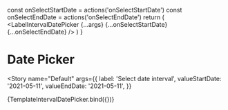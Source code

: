 


<Meta
  title="Components/Date Pickers/Interval Date Picker"
  decorators={decorators}
/>

  const onSelectStartDate = actions('onSelectStartDate')
  const onSelectEndDate = actions('onSelectEndDate')
  return (
    <LabelIntervalDatePicker 
      {...args}
      {...onSelectStartDate}
      {...onSelectEndDate}
    />
  )
}

# Date Picker
<Story
  name="Default"
  args={{
    label: 'Select date interval',
    valueStartDate: '2021-05-11',
    valueEndDate: '2021-05-11',
  }}
>
  {TemplateIntervalDatePicker.bind({})}
</Story>


